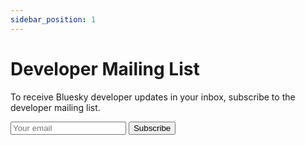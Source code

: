 ```yaml
---
sidebar_position: 1
---
```


# Developer Mailing List

To receive Bluesky developer updates in your inbox, subscribe to the developer mailing list.

<div className="dev-subscription">
    <form action="https://api.mailmodo.com/api/v1/at/f/vFF0-joiPh/7d065254-a468-5b57-b7a8-43590ae70d2d" method="post">
    <input className="email-input" type="email" name="email" placeholder="Your email" required />
    <button className="subscribe-button" type="submit">Subscribe</button>
    </form>
</div>